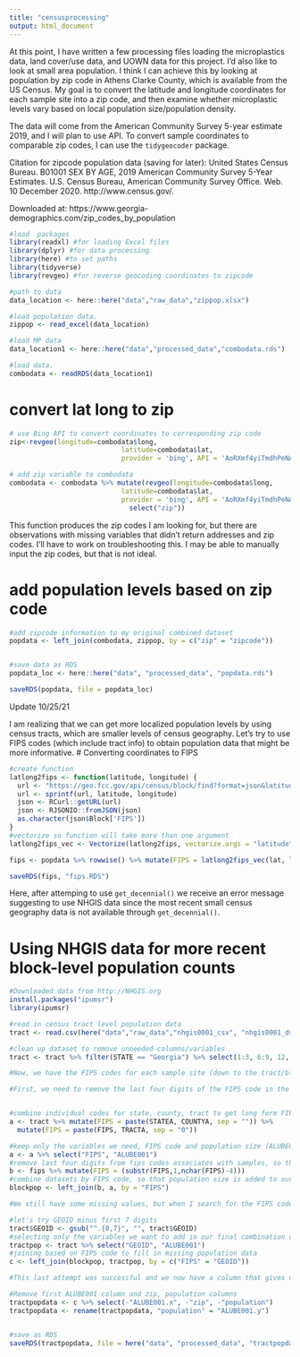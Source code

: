 ```yaml
---
title: "censusprocessing"
output: html_document
---
```


At this point, I have written a few processing files loading the microplastics data, land cover/use data, and UOWN data for this project. I'd also like to look at small area population. I think I can achieve this by looking at population by zip code in Athens Clarke County, which is available from the US Census. My goal is to convert the latitude and longitude coordinates for each sample site into a zip code, and then examine whether microplastic levels vary based on local population size/population density. 

The data will come from the American Community Survey 5-year estimate 2019, and I will plan to use API. To convert sample coordinates to comparable zip codes, I can use the `tidygeocoder` package. 

Citation for zipcode population data (saving for later): 
United States Census Bureau. B01001 SEX BY AGE, 2019 American Community Survey 5-Year Estimates. U.S. Census Bureau, American Community Survey Office. Web. 10 December 2020. http://www.census.gov/.

Downloaded at: https://www.georgia-demographics.com/zip_codes_by_population

```r
#load  packages
library(readxl) #for loading Excel files
library(dplyr) #for data processing
library(here) #to set paths
library(tidyverse)
library(revgeo) #for reverse geocoding coordinates to zipcode

#path to data
data_location <- here::here("data","raw_data","zippop.xlsx")

#load population data. 
zippop <- read_excel(data_location)

#load MP data
data_location1 <- here::here("data","processed_data","combodata.rds")

#load data. 
combodata <- readRDS(data_location1)
```

# convert lat long to zip
```r

# use Bing API to convert coordinates to corresponding zip code
zip<-revgeo(longitude=combodata$long, 
                            latitude=combodata$lat, 
                            provider = 'bing', API = 'AoRXmf4yiTmdhPeNAXK2kjZBU1cSCI-_8fWgIzPu45Rh6PMu_TP1Rx_ZTuNEdvQJ', output="frame", item = "zip")

# add zip variable to combodata
combodata <- combodata %>% mutate(revgeo(longitude=combodata$long, 
                            latitude=combodata$lat, 
                            provider = 'bing', API = 'AoRXmf4yiTmdhPeNAXK2kjZBU1cSCI-_8fWgIzPu45Rh6PMu_TP1Rx_ZTuNEdvQJ', output="frame", item = "zip") %>%
                              select("zip"))
```

This function produces the zip codes I am looking for, but there are observations with missing variables that didn't return addresses and zip codes. I'll have to work on troubleshooting this. I may be able to manually input the zip codes, but that is not ideal. 

# add population levels based on zip code
```r
#add zipcode information to my original combined dataset
popdata <- left_join(combodata, zippop, by = c("zip" = "zipcode"))


#save data as RDS
popdata_loc <- here::here("data", "processed_data", "popdata.rds")

saveRDS(popdata, file = popdata_loc)

```

Update 10/25/21

I am realizing that we can get more localized population levels by using census tracts, which are smaller levels of census geography. Let's try to use FIPS codes (which include tract info) to obtain population data that might be more informative. 
# Converting coordinates to FIPS
```r
#create function
latlong2fips <- function(latitude, longitude) {
  url <- "https://geo.fcc.gov/api/census/block/find?format=json&latitude=%f&longitude=%f"
  url <- sprintf(url, latitude, longitude)
  json <- RCurl::getURL(url)
  json <- RJSONIO::fromJSON(json)
  as.character(json$Block['FIPS'])
}
#vectorize so function will take more than one argument
latlong2fips_vec <- Vectorize(latlong2fips, vectorize.args = "latitude", "longitude")

fips <- popdata %>% rowwise() %>% mutate(FIPS = latlong2fips_vec(lat, long))

saveRDS(fips, "fips.RDS")
```


Here, after attemping to use `get_decennial()` we receive an error message suggesting to use NHGIS data since the most recent small census geography data is not available through `get_decennial()`.

# Using NHGIS data for more recent block-level population counts
```r
#Downloaded data from http://NHGIS.org
install.packages("ipumsr")
library(ipumsr)

#read in census tract level population data
tract <- read.csv(here("data","raw_data","nhgis0001_csv", "nhgis0001_ds244_20195_tract.csv"))

#clean up dataset to remove unneeded columns/variables
tract <- tract %>% filter(STATE == "Georgia") %>% select(1:3, 6:9, 12, 40, 43:46)

#Now, we have the FIPS codes for each sample site (down to the tract/block level), and we have population counts by FIPS code. 

#First, we need to remove the last four digits of the FIPS code in the fips dataset so that it will correspond with the #FIPS code in the tract dataset. We'll also need to remove the G from the beginning of the tract FIPS codes. 


#combine individual codes for state, county, tract to get long form FIPS code
a <- tract %>% mutate(FIPS = paste(STATEA, COUNTYA, sep = "")) %>%
  mutate(FIPS = paste(FIPS, TRACTA, sep = "0"))

#keep only the variables we need, FIPS code and population size (ALUBE001)
a <- a %>% select("FIPS", "ALUBE001")
#remove last four digits from fips codes associates with samples, so that they coordinate with population census tract FIPS codes
b <- fips %>% mutate(FIPS = (substr(FIPS,1,nchar(FIPS)-4)))
#combine datasets by FIPS code, so that population size is added to our main dataset based on corresponding FIPS code
blockpop <- left_join(b, a, by = "FIPS")

#We still have some missing values, but when I search for the FIPS code that are missing population levels, I am able to find them in the tract dataset. It looks like the FIPS code/GEOID are sometimes the same but sometimes differ by one digit (usually a zero inserted in the middle of the string somewhere). Let's adjust the GEOID variable to make it comparable to the FIPS codes we are still missing population data for, and then we'll join the datasets again to try to fill in missing values. 

#let's try GEOID minus first 7 digits
tract$GEOID <- gsub("^.{0,7}", "", tract$GEOID) 
#selecting only the variables we want to add in our final combination dataset
tractpop <- tract %>% select("GEOID", "ALUBE001")
#joining based on FIPS code to fill in missing population data
c <- left_join(blockpop, tractpop, by = c("FIPS" = "GEOID"))

#This last attempt was successful and we now have a column that gives us the census tract level population count, with no missing values. We no longer need the first column, or the zip code and zip code population data that we looked at initially. Let's clean up this dataset for further exploration

#Remove first ALUBE001 column and zip, population columns
tractpopdata <- c %>% select(-"ALUBE001.x", -"zip", -"population")
tractpopdata <- rename(tractpopdata, "population" = "ALUBE001.y")


#save as RDS
saveRDS(tractpopdata, file = here("data", "processed_data", "tractpopdata.rds"))

```


